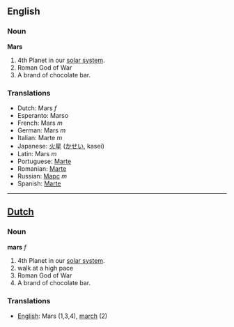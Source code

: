 ==English==
===Noun===

'''Mars'''

#4th Planet in our [[solar system]].
#Roman God of War
#A brand of chocolate bar.

===Translations===
*Dutch: Mars ''f''
*Esperanto: Marso
*French: Mars ''m''
*German: Mars ''m''
*Italian: Marte ''m''
*Japanese: [[火星]] ([[かせい]], kasei)
*Latin: Mars ''m''
*Portuguese: [[Marte]]
*Romanian: [[Marte]]
*Russian: [[Марс]] ''m''
*Spanish: [[Marte]]

----

==[[Dutch]]==
===Noun===

'''mars''' ''f''

#4th Planet in our [[solar system]].
#walk at a high pace
#Roman God of War
#A brand of chocolate bar.

===Translations===
*[[English]]: Mars (1,3,4), [[march]] (2)